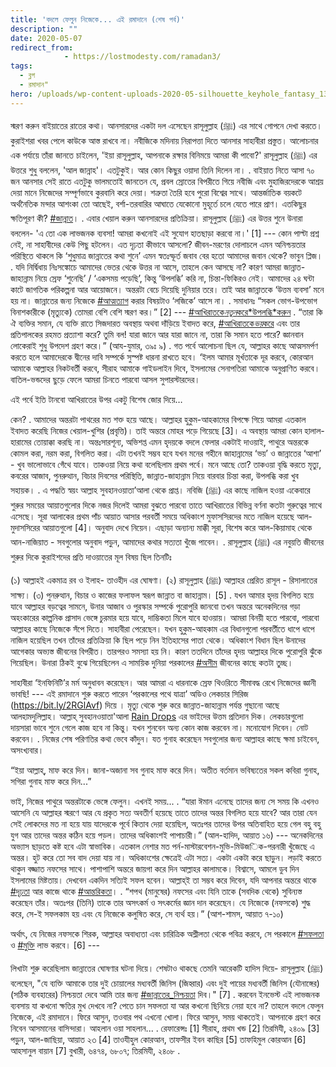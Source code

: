 ```yaml
---
title: 'বদলে ফেলুন নিজেকে... এই রমাদানে (শেষ পর্ব)'
description: ""
date: 2020-05-07
redirect_from: 
            - https://lostmodesty.com/ramadan3/
tags: 
  - ব্লগ
  - রমাদান"
hero: /uploads/wp-content-uploads-2020-05-silhouette_keyhole_fantasy_132497_1158x1158.jpg
---
```

স্মরণ করুন বাইয়াতের রাতের কথা। আনসারদের একটা দল এসেছেন রাসূলুল্লাহ (ﷺ) এর সাথে গোপনে দেখা করতে। কুরাইশরা খবর পেলে কাউকে আস্ত রাখবে না। নবীজিকে মদিনায় নিরাপত্তা দিতে আনসার সাহাবীরা প্রস্তুত। আলোচনার এক পর্যায়ে তাঁরা জানতে চাইলেন, 'ইয়া রাসূলুল্লাহ, আপনাকে রক্ষার বিনিময়ে আমরা কী পাবো?' রাসূলুল্লাহ (ﷺ) এর উত্তরে শুধু বললেন, 'আল জান্নাহ'। এতটুকুই। আর কোন কিছুর ওয়াদা তিনি দিলেন না। . বাইয়াত নিতে আসা ৭০ জন আনসার সেই রাতে এতটুকু ভালমতোই জানতেন যে, প্রবল স্রোতের বিপরীতে গিয়ে নবীজি এবং মুহাজিরদেরকে আশ্রয় দেয়া মানে নিজেদের সম্পূর্ণভাবে কুরবানি করে দেয়া। শত্রুতা তৈরি হবে পুরো বিশ্বের সাথে। আন্তর্জাতিক বয়কটে অর্থনৈতিক মন্দার আশংকা তো আছেই, বর্শা-তরবারির আঘাতে যেকোনো মুহূর্তে চলে যেতে পারে প্রাণ। এতকিছুর ক্ষতিপূরণ কী? [#জান্নাত](https://www.facebook.com/hashtag/জান্নাত?epa=HASHTAG)। . এবার খেয়াল করুন আনসারদের প্রতিক্রিয়া। রাসূলুল্লাহ (ﷺ) এর উত্তর শুনে উনারা বললেন- 'এ তো এক লাভজনক ব্যবসা! আমরা কখনোই এই সুযোগ হাতছাড়া করবো না।' \[1] --- কোন পাল্টা প্রশ্ন নেই, না সাহাবীদের কেউ পিছু হটলেন। এত দৃঢ়তা কীভাবে আসলো? জীবন-মরণের দোলাচলে এমন অনিশ্চয়তার পরিস্থিতে থাকলে কি ‘শুধুমাত্র জান্নাতের কথা শুনে’ এমন স্বতঃস্ফূর্ত জবাব বের হতো আমাদের জবান থেকে? ভাবুন প্লিজ। . যদি নির্দ্বিধায় নিঃসঙ্কোচে আমাদের ভেতর থেকে উত্তর না আসে, তাহলে কেন আসছে না? কারণ আমরা জান্নাত-জাহান্নাম নিয়ে স্রেফ ‘শুনেছি’ / ‘একসময় পড়েছি’, কিন্তু ‘উপলব্ধি’ করি না, চিন্তা-ফিকিরও নেই। আমাদের ২৪ ঘন্টা কাটে জাগতিক পরিকল্পনা আর আয়োজনে। অন্তরটা বেচে দিয়েছি দুনিয়ার তরে। তাই আর জান্নাতকে ‘উত্তম ব্যবসা’ মনে হয় না। জান্নাতের জন্য নিজেকে [#আত্মত্যাগ](https://www.facebook.com/hashtag/আত্মত্যাগ?epa=HASHTAG) করার বিষয়টাও ‘লজিকে’ আসে না। . সমাধানঃ “সকল ভোগ-উপভোগ বিনাশকারীকে (মৃত্যুকে) তোমরা বেশি বেশি স্মরণ কর।” \[2] --- [#আখিরাতকে*নতুন*করে*উপলব্ধি​*করুন](https://www.facebook.com/hashtag/আখিরাতকে_নতুন_করে_উপলব্ধি_করুন?epa=HASHTAG) . “তারা কি ঐ ব্যক্তির সমান, যে ব্যক্তি রাতে সিজদারত অবস্থায় অথবা দাঁড়িয়ে ইবাদত করে, [#আখিরাতকে*ভয়*করে](https://www.facebook.com/hashtag/আখিরাতকে_ভয়_করে?epa=HASHTAG) এবং তার প্রতিপালকের রহমত প্রত্যাশা করে? তুমি বল! যারা জানে আর যারা জানে না, তারা কি সমান হতে পারে? জ্ঞানবান লোকেরাই শুধু উপদেশ গ্রহণ করে।” (আয-যুমার, ৩৯ঃ ৯) . গত পর্বে আলোচনা ছিল যে, আল্লাহর কাছে আত্মসমর্পণ করতে হলে আমাদেরকে দ্বীনের দাবি সম্পর্কে সুস্পষ্ট ধারনা রাখতে হবে। ‘ইলম আমার মূর্খতাকে দূর করবে, কোরআন আমাকে আল্লাহর নিকটবর্তী করবে, সীরাহ আমাকে গাইডলাইন দিবে, ইসলামের সেনাপতিরা আমাকে অনুপ্রাণিত করবে। বাতিল-ভন্ডদের ছুড়ে ফেলে আমরা চিনতে পারবো আসল সুপারস্টারদের।

এই পর্বে ইতি টানবো আখিরাতের উপর একটু বিশেষ জোর দিয়ে…

কেন? . আমাদের অন্তরটা পাথরের মত শক্ত হয়ে আছে। আল্লাহর হুকুম-আহকামের বিপক্ষে গিয়ে আমরা এতকাল ইবাদত করেছি নিজের খেয়াল-খুশির (প্রবৃত্তি)। তাই অন্তরে মোহর পড়ে গিয়েছে \[3]। এ অবস্থায় আমরা কোন হালাল-হারামের তোয়াক্কা করছি না। অন্তঃসারশূন্য, অভিশপ্ত এমন হৃদয়কে বদলে ফেলার একটাই দাওয়াই, পাথুরে অন্তরকে কোমল করা, নরম করা, বিগলিত করা। এটা তখনই সম্ভব হবে যখন মনের গহীনে জাহান্নামের ‘ভয়’ ও জান্নাতের ‘আশা’ - খুব ভালোভাবে গেঁথে যাবে। তাকওয়া নিয়ে কথা বলেছিলাম প্রথম পর্বে। মনে আছে তো? তাকওয়া বৃদ্ধি করতে মৃত্যু, কবরের আজাব, পুনরুত্থান, বিচার দিবসের পরিস্থিতি, জান্নাত-জাহান্নাম নিয়ে বারবার চিন্তা করা, উপলব্ধি করা খুব সহায়ক। . এ পদ্ধতি স্বয়ং আল্লাহ সুবহানওয়াতা’আলা থেকে প্রাপ্ত। নবিজি (ﷺ) এর কাছে নাজিল হওয়া একেবারে শুরুর সময়ের আয়াতগুলোর দিকে নজর দিলেই আমরা বুঝতে পারবো তাতে আখিরাতের বিভিন্ন বর্ণনা কতটা গুরুত্বের সাথে এসেছে। সূরা আলাকের প্রথম পাঁচ আয়াত আসার পরবর্তী সময়ে অধিকাংশ মুফাসসিরদের মতে নাজিল হয়েছে আল-মুদাসসিরের আয়াতগুলো \[4]। অনুবাদ দেখে নিয়েন। এছাড়া অন্যান্য মাক্কী সূরা, বিশেষ করে আল-কিয়ামাহ থেকে আন-নাজিয়াত - সবগুলোর অনুবাদ পড়ুন, আমাদের কথার সত্যতা খুঁজে পাবেন। . রাসূলুল্লাহ (ﷺ) এর নবুয়তি জীবনের শুরুর দিকে কুরাইশদের প্রতি দাওয়াতের মূল বিষয় ছিল তিনটিঃ

(১) আল্লাহই একমাত্র রব ও ইলাহ- তাওহীদ এর ঘোষণা। (২) রাসূলুল্লাহ (ﷺ) আল্লাহর প্রেরিত রাসূল - রিসালাতের সাক্ষ্য। (৩) পুনরুত্থান, বিচার ও কাজের ফলাফল স্বরূপ জান্নাত বা জাহান্নাম। \[5] . যখন আমার হৃদয় বিগলিত হয়ে যাবে আল্লাহর বড়ত্বের সামনে, উনার আজাব ও পুরস্কার সম্পর্কে পুরোপুরি জানবো তখন অন্তরে অনেকদিনের গড়া অহংকারের কাল্পনিক প্রাসাদ ভেঙ্গে চুরমার হয়ে যাবে, দাম্ভিকতা মিলে যাবে হাওয়ায়। আমরা বিনয়ী হতে পারবো, পারবো আল্লাহর কাছে নিজেকে সঁপে দিতে। সাহাবীরা পেরেছেন। যখন হুকুম-আহকাম এর বিধানগুলো পরবর্তীতে ধাপে ধাপে নাজিল হয়েছিল তখন তাঁদের প্রতিক্রিয়া কি ছিল পড়ে নিন ইতিহাসের পাতা থেকে। অধিকাংশ বিধান ছিল উনাদের আগেকার অভ্যস্ত জীবনের বিপরীত। তারপরও সমস্যা হয় নি। কারণ ততদিনে তাঁদের হৃদয় আল্লাহর দিকে পুরোপুরি ঝুঁকে গিয়েছিল। উনারা ঠিকই বুঝে গিয়েছিলেন এ সাময়িক দুনিয়া পরকালের [#অসীম](https://www.facebook.com/hashtag/অসীম?epa=HASHTAG) জীবনের কাছে কতটা তুচ্ছ।

সাহাবীরা ‘ইনফিনিটি’র মর্ম অনুধাবন করেছেন। আর আমরা এ ধারনাকে স্রেফ থিওরিতে সীমাবদ্ধ রেখে নিজেদের জ্ঞানী ভাবছি! --- এই রমাদানে শুরু করতে পারেন ‘পরকালের পথে যাত্রা’ অডিও লেকচার সিরিজ (<https://bit.ly/2RGlAvf>) দিয়ে । মৃত্যু থেকে শুরু করে জান্নাত-জাহান্নাম পর্যন্ত গুছানো আছে আলহামদুলিল্লাহ। আল্লাহ্ সুবহানওয়াতা'আলা [Rain Drops](https://www.facebook.com/raindropsmedia/?__xts__%5B0%5D=68.ARCaO6lJfwXwKmpGGzVitTxfWwOP0SqzyUuCqBL9-H3IBpLUIcufecm5HFnLqirl80qBzm7v72uRE8YSObZU_K6Fp211EZVpSzuaNE1U5rEZRT1IOL5cvaOixQmr6dLGNe59cpvoWL-vwsbQxEZx8lSQNDrcE_N4LlJIoSfbhgFm9I4C1eFcs024tMCZ6qOpw9jrxgjqzDWTK9zJm5rEdkc8Rzcu-JV-t071ZhGd2wO8oNYDBIPpLyEG7-X_7z4-av4jkrxCWm4usXwlOya4pFaUwB0dgmIPI5_2mu8-fSPbCPv-Xlrb04lL3uA5PHY9DhhmdFsON3VR8_n4mUAzjoiuVOgE&__tn__=%2CdK%2AF-R&eid=ARBIibJubSStikblNTbrnDkJCxTcFO90c_-QggST3Z_OJRYv59cg2uWab5gC1w7kyvf-Mu49dOEOwTTa) এর ভাইদের উত্তম প্রতিদান দিক। লেকচারগুলো দায়সারা ভাবে শুনে গেলে কাজ হবে না কিন্তু। যখন শুনবেন অন্য কোন কাজ করবেন না। মনোযোগ দিবেন। নোট করবেন। . নিজের শেষ পরিণতির কথা ভেবে কাঁদুন। যত গুনাহ করেছেন সবগুলোর জন্য আল্লাহর কাছে ক্ষমা চাইবেন, অসংখ্যবার।

“ইয়া আল্লাহ্‌, মাফ করে দিন। জানা-অজানা সব গুনাহ মাফ করে দিন। অতীত বর্তমান ভবিষ্যতের সকল কবিরা গুনাহ, সগিরা গুনাহ মাফ করে দিন...”

ভাই, নিজের পাথুরে অন্তরটাকে ভেঙ্গে ফেলুন। এখনই সময়... . “যারা ঈমান এনেছে তাদের জন্য সে সময় কি এখনও আসেনি যে আল্লাহর স্মরণে আর যে প্রকৃত সত্য অবতীর্ণ হয়েছে তাতে তাদের অন্তর বিগলিত হয়ে যাবে? আর তারা যেন সেই লোকদের মত না হয়ে যায় যাদেরকে পূর্বে কিতাব দেয়া হয়েছিল, অতঃপর তাদের উপর অতিবাহিত হয়ে গেল বহু বহু যুগ আর তাদের অন্তর কঠিন হয়ে পড়ল। তাদের অধিকাংশই পাপাচারী।” (আল-হাদিদ, আয়াত ১৬) --- অনেকদিনের অভ্যাস ছাড়তে কষ্ট হবে এটা স্বাভাবিক। এতকাল নেশার মত পর্ন-মাস্টারবেশন-মুভি-মিউজ​িক-পরনারী খুঁজেছে এ অন্তর। হুট করে তো সব বাদ দেয়া যায় না। অধিকাংশের ক্ষেত্রেই এটা সত্য। একটা একটা করে ছাড়ুন। লড়াই করতে থাকুন বজ্জাত নফসের সাথে। পাশাপাশি অন্তরে জায়গা করে দিন আল্লাহর কালামকে। বিশ্বাসে, আমলে ডুব দিন ইসলামের মিষ্টতায়। দেখবেন একদিন সত্যিই সফল হবেন। আল্লাহ্ই তা সম্ভব করে দিবেন, যদি আপনার অন্তরে থাকে [#দৃঢ়তা](https://www.facebook.com/hashtag/দৃঢ়তা?epa=HASHTAG) আর কাজে থাকে [#আন্তরিকতা](https://www.facebook.com/hashtag/আন্তরিকতা?epa=HASHTAG)। . “শপথ (মানুষের) নফসের এবং যিনি তাকে (সবদিক থেকে) সুবিন্যস্ত করেছেন তাঁর। অতঃপর (তিনি) তাকে তার অসৎকর্ম ও সৎকর্মের জ্ঞান দান করেছেন। যে নিজেকে (নফসকে) শুদ্ধ করে, সে-ই সফলকাম হয় এবং যে নিজেকে কলুষিত করে, সে ব্যর্থ হয়।” (আশ-শামস, আয়াত ৭-১০)

অর্থাৎ, যে নিজের নফসকে শিরক, আল্লাহর অবাধ্যতা এবং চারিত্রিক অশ্লীলতা থেকে পবিত্র করবে, সে পরকালে [#সফলতা](https://www.facebook.com/hashtag/সফলতা?epa=HASHTAG) ও [#মুক্তি](https://www.facebook.com/hashtag/মুক্তি?epa=HASHTAG) লাভ করবে। \[6] ---

লিখাটা শুরু করেছিলাম জান্নাতের ঘোষণার ঘটনা দিয়ে। শেষটাও থাকছে তেমনি আরেকটি হাদিস দিয়ে- রাসূলুল্লাহ (ﷺ) বলেছেন, "যে ব্যক্তি আমাকে তার দুই চোয়ালের মধ্যবর্তী জিনিস (জিহ্বার) এবং দুই পায়ের মধ্যবর্তী জিনিস (যৌনাঙ্গের) (সঠিক ব্যবহারের) নিশ্চয়তা দেবে আমি তার জন্য [#জান্নাতের_নিশ্চয়তা](https://www.facebook.com/hashtag/জান্নাতের_নিশ্চয়তা?epa=HASHTAG) দিব।" \[7] . করবেন ইনভেস্ট এই লাভজনক ব্যবসায় যা কখনো ক্ষতির মুখ দেখবে না? পেতে চান সফলতা যা আর কখনো ছিনিয়ে নেয়া হবে না? তাহলে বদলে ফেলুন নিজেকে, এই রমাদানে। ফিরে আসুন, তওবার পথ এখনো খোলা। ফিরে আসুন, সময় থাকতেই। আপনাকে গ্রহণ করে নিবেন আসমানের বাসিন্দারা। আহলান ওয়া সাহলান... . রেফারেন্সঃ \[1] সীরাহ, প্রথম খন্ড \[2] তিরমিযী, ২৪০৯ \[3] পড়ুন, আল-জাছিয়া, আয়াত ২৩ \[4] তাওযীহুল কোরআন, তাফসীর ইবন কাছির \[5] তাফহিমুল কোরআন \[6] আহসানুল বায়ান \[7] বুখারী, ৬৪৭৪, ৬৮০৭; তিরমিযী, ২৪০৮ .

